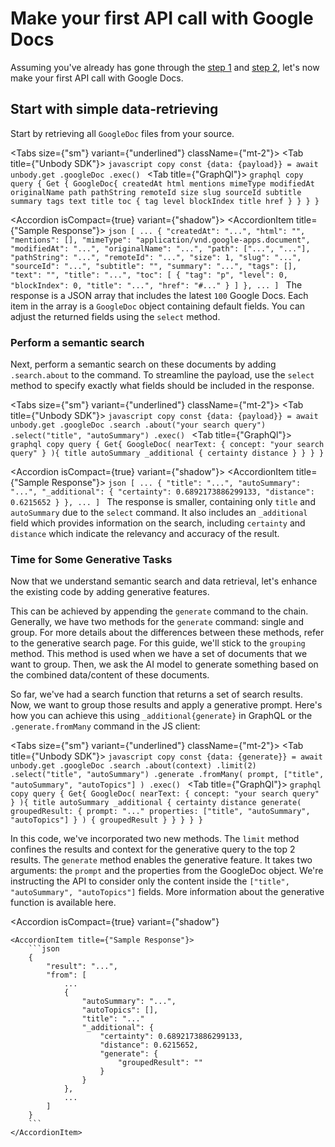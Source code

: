 
# Make your first API call with Google Docs
Assuming you've already has gone through the [step 1](/docs/get-started/step-1-setup) and [step 2](/docs/get-started/step-2-building), let's now make your first API call with Google Docs.

## Start with simple data-retrieving
Start by retrieving all `GoogleDoc` files from your source.

<Tabs size={"sm"} variant={"underlined"} className={"mt-2"}>
    <Tab title={"Unbody SDK"}>
        ```javascript copy
        const {data: {payload}} = await unbody.get
            .googleDoc
            .exec()
        ```
    </Tab>
    <Tab title={"GraphQl"}>
        ```graphql copy
        query {
            Get {
                GoogleDoc{
                    createdAt
                    html
                    mentions
                    mimeType
                    modifiedAt
                    originalName
                    path
                    pathString
                    remoteId
                    size
                    slug
                    sourceId
                    subtitle
                    summary
                    tags
                    text
                    title
                    toc {
                        tag
                        level
                        blockIndex
                        title
                        href
                    }
                }
            }
        }
        ```
    </Tab>
</Tabs>

<Accordion isCompact={true} variant={"shadow"}>
    <AccordionItem title={"Sample Response"}>
        ```json
        [
            ...
            {
                "createdAt": "...",
                "html": "",
                "mentions": [],
                "mimeType": "application/vnd.google-apps.document",
                "modifiedAt": "...",
                "originalName": "...",
                "path": ["...", "..."],
                "pathString": "...",
                "remoteId": "...",
                "size": 1,
                "slug": "...",
                "sourceId": "...",
                "subtitle": "",
                "summary": "...",
                "tags": [],
                "text": "",
                "title": "...",
                "toc": [
                    {
                        "tag": "p",
                        "level": 0,
                        "blockIndex": 0,
                        "title": "...",
                        "href": "#..."
                    }
                ]
            },
            ...
        ]
        ```
    </AccordionItem>
</Accordion>
The response is a JSON array that includes the latest `100` Google Docs. Each item in the
array is a `GoogleDoc` object containing default fields. You can adjust the returned fields using the
`select` method.


### Perform a semantic search

Next, perform a semantic search on these documents by adding `.search.about` to the command. To streamline the
payload, use the `select` method to specify exactly what fields should be included in the response.

<Tabs size={"sm"} variant={"underlined"} className={"mt-2"}>
    <Tab title={"Unbody SDK"}>
        ```javascript copy
        const {data: {payload}} = await unbody.get
            .googleDoc
            .search
            .about("your search query")
            .select("title", "autoSummary")
            .exec()
        ```
    </Tab>
    <Tab title={"GraphQl"}>
        ```graphql copy
        query {
            Get{
                GoogleDoc(
                    nearText: {
                        concept: "your search query"
                    }
                ){
                    title
                    autoSummary
                    _additional {
                        certainty
                        distance
                    }
                }
            }
        }
        ```
    </Tab>
</Tabs>

<Accordion isCompact={true} variant={"shadow"}>
    <AccordionItem title={"Sample Response"}>
        ```json
        [
            ...
            {
                "title": "...",
                "autoSummary": "...",
                "_additional": {
                "certainty": 0.6892173886299133,
                "distance": 0.6215652
            }
            },
            ...
        ]
        ```
    </AccordionItem>
</Accordion>
The response is smaller, containing only `title` and `autoSummary` due to the `select` command. It also includes
an `_additional` field which provides information on the search, including `certainty` and `distance` which
indicate the relevancy and accuracy of the result.

### Time for Some Generative Tasks

Now that we understand semantic search and data retrieval, let's enhance the existing code by adding generative
features.

This can be achieved by appending the `generate` command to the chain. Generally, we have two methods for the
`generate` command: single and group. For more details about the differences between these methods, refer to the
generative search page. For this guide, we'll stick to the `grouping` method. This method is used when we have a
set of documents that we want to group. Then, we ask the AI model to generate something based on the combined
data/content of these documents.

So far, we've had a search function that returns a set of search results. Now, we want to group those results
and apply a generative prompt. Here's how you can achieve this using `_additional{generate}` in GraphQL or the
`.generate.fromMany` command in the JS client:


<Tabs size={"sm"} variant={"underlined"} className={"mt-2"}>
    <Tab title={"Unbody SDK"}>
        ```javascript copy
        const {data: {generate}} = await unbody.get
            .googleDoc
            .search
            .about(context)
            .limit(2)
            .select("title", "autoSummary")
            .generate
            .fromMany(
                prompt,
                ["title", "autoSummary", "autoTopics"]
            )
            .exec()
        ```
    </Tab>
    <Tab title={"GraphQl"}>
        ```graphql copy
        query {
            Get{
                GoogleDoc(
                    nearText: {
                        concept: "your search query"
                    }
                ){
                    title
                    autoSummary
                    _additional {
                        certainty
                        distance
                        generate(
                            groupedResult: {
                                prompt: "..."
                                properties: ["title", "autoSummary", "autoTopics"]
                            }
                        ) {
                            groupedResult
                        }
                    }
                }
            }
        }
        ```
    </Tab>
</Tabs>

In this code, we've incorporated two new methods. The `limit` method confines the results and context for the
generative query to the top 2 results. The `generate` method enables the generative feature. It takes two
arguments: the `prompt` and the properties from the GoogleDoc object. We're instructing the API to consider only
the content inside the `["title", "autoSummary", "autoTopics"]` fields. More information about the generative
function is available here.

<Accordion isCompact={true}
           variant={"shadow"}
>
    <AccordionItem title={"Sample Response"}>
        ```json
        {
            "result": "...",
            "from": [
                ...
                {
                    "autoSummary": "...",
                    "autoTopics": [],
                    "title": "..."
                    "_additional": {
                        "certainty": 0.6892173886299133,
                        "distance": 0.6215652,
                        "generate": {
                            "groupedResult": ""
                        }
                    }
                },
                ...
            ]
        }
        ```
    </AccordionItem>
</Accordion>

